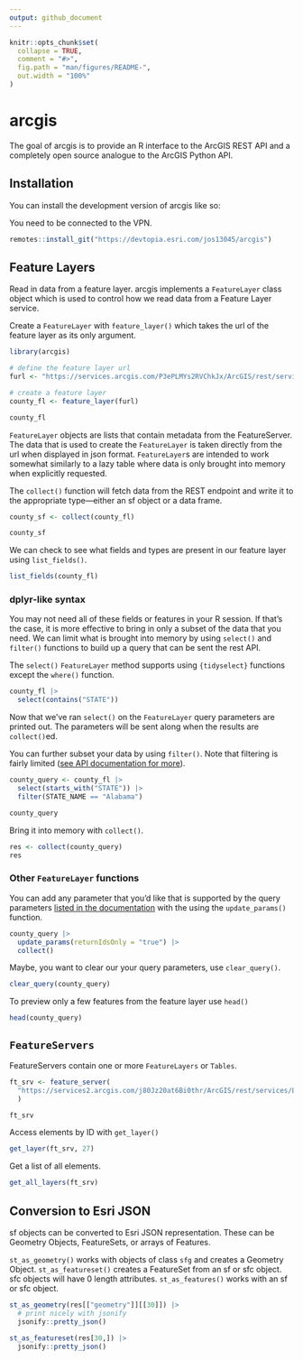---
output: github_document
---

<!-- README.md is generated from README.Rmd. Please edit that file -->

```{r, include = FALSE}
knitr::opts_chunk$set(
  collapse = TRUE,
  comment = "#>",
  fig.path = "man/figures/README-",
  out.width = "100%"
)
```

# arcgis

<!-- badges: start -->
<!-- badges: end -->

The goal of arcgis is to provide an R interface to the ArcGIS REST API and a completely open source analogue to the ArcGIS Python API.

## Installation

You can install the development version of arcgis like so:

You need to be connected to the VPN.

``` r
remotes::install_git("https://devtopia.esri.com/jos13045/arcgis")
```

## Feature Layers

Read in data from a feature layer. arcgis implements a `FeatureLayer` class object which is used to control how we read data from a Feature Layer service. 

Create a `FeatureLayer` with `feature_layer()` which takes the url of the feature layer as its only argument. 

```{r example}
library(arcgis)

# define the feature layer url
furl <- "https://services.arcgis.com/P3ePLMYs2RVChkJx/ArcGIS/rest/services/USA_Counties_Generalized_Boundaries/FeatureServer/0"

# create a feature layer
county_fl <- feature_layer(furl)

county_fl
```

`FeatureLayer` objects are lists that contain metadata from the FeatureServer. The data that is used to create the `FeatureLayer` is taken directly from the url when displayed in json format. `FeatureLayer`s are intended to work somewhat similarly to a lazy table where data is only brought into memory when explicitly requested. 

The `collect()` function will fetch data from the REST endpoint and write it to the appropriate type—either an sf object or a data frame. 

```{r cars}
county_sf <- collect(county_fl)

county_sf
```

We can check to see what fields and types are present in our feature layer using `list_fields()`. 

```{r}
list_fields(county_fl)
```


### dplyr-like syntax

You may not need all of these fields or features in your R session. If that's the case, it is more effective to bring in only a subset of the data that you need. We can limit what is brought into memory by using `select()` and `filter()` functions to build up a query that can be sent the rest API. 

The `select()` `FeatureLayer` method supports using `{tidyselect}` functions except the `where()` function.

```{r}
county_fl |> 
  select(contains("STATE"))
```

Now that we've ran `select()` on the `FeatureLayer` query parameters are printed out. The parameters will be sent along when the results are `collect()`ed. 

You can further subset your data by using `filter()`. Note that filtering is fairly limited ([see API documentation for more](https://developers.arcgis.com/rest/services-reference/enterprise/query-feature-service-layer-.htm#GUID-BC2AD141-3386-49FB-AA09-FF341145F614)).

```{r}
county_query <- county_fl |> 
  select(starts_with("STATE")) |> 
  filter(STATE_NAME == "Alabama")

county_query
```

Bring it into memory with `collect()`.

```{r}
res <- collect(county_query)
res
```


### Other `FeatureLayer` functions

You can add any parameter that you'd like that is supported by the query parameters [listed in the documentation](https://developers.arcgis.com/rest/services-reference/enterprise/query-feature-service-layer-.htm#GUID-BC2AD141-3386-49FB-AA09-FF341145F614) with the using the `update_params()` function.


```{r}
county_query |> 
  update_params(returnIdsOnly = "true") |> 
  collect()
```

Maybe, you want to clear our your query parameters, use `clear_query()`.

```{r}
clear_query(county_query)
```

To preview only a few features from the feature layer use `head()`

```{r}
head(county_query)
```


## `FeatureServers`


FeatureServers contain one or more `FeatureLayers` or `Tables`. 

```{r}
ft_srv <- feature_server(
  "https://services2.arcgis.com/j80Jz20at6Bi0thr/ArcGIS/rest/services/List_of_Providers/FeatureServer/"
  )

ft_srv
```

Access elements by ID with `get_layer()`

```{r}
get_layer(ft_srv, 27)
```

Get a list of all elements.

```{r}
get_all_layers(ft_srv)
```

## Conversion to Esri JSON


sf objects can be converted to Esri JSON representation. These can be Geometry Objects, FeatureSets, or arrays of Features. 

`st_as_geometry()` works with objects of class `sfg` and creates a Geometry Object. `st_as_featureset()` creates a FeatureSet from an sf or sfc object. sfc objects will have 0 length attributes. `st_as_features()` works with an sf or sfc object. 


```{r}
st_as_geometry(res[["geometry"]][[30]]) |> 
  # print nicely with jsonify
  jsonify::pretty_json()
```

```{r}
st_as_featureset(res[30,]) |> 
  jsonify::pretty_json()
```
